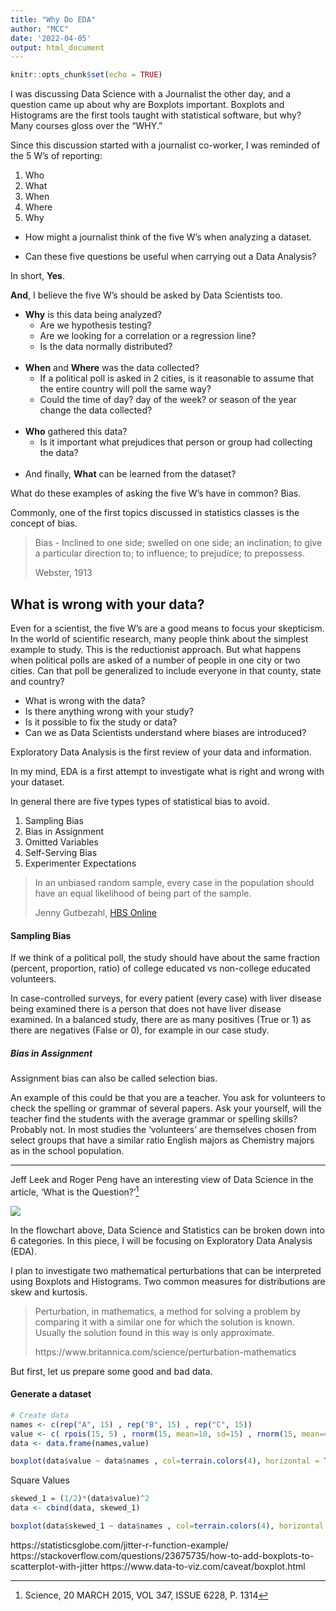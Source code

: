 ```yaml
---
title: "Why Do EDA"
author: "MCC"
date: '2022-04-05'
output: html_document
---
```


```r
knitr::opts_chunk$set(echo = TRUE)
```


<!--
https://data36.com/statistical-bias-types-explained/
https://online.hbs.edu/blog/post/types-of-statistical-bias
https://towardsdatascience.com/what-is-statistical-bias-and-why-is-it-so-important-in-data-science-80e02bf7a88d
-->

I was discussing Data Science with a Journalist the other day, and a question came up about why are Boxplots important. Boxplots and Histograms are the first tools taught with statistical software, but why? Many courses gloss over the "WHY."

Since this discussion started with a journalist co-worker, I was reminded of the 5 W's of reporting:

1. Who 
2. What
3. When 
4. Where 
5. Why 

- How might a journalist think of the five W's when analyzing a dataset. 

- Can these five questions be useful when carrying out a Data Analysis? 

In short, **Yes**. 

**And**, I believe the five W's should be asked by Data Scientists too.

- **Why** is this data being analyzed?
    - Are we hypothesis testing?
    - Are we looking for a correlation or a regression line?  
    - Is the data normally distributed?  
</br>

- **When** and **Where** was the data collected?
    - If a political poll is asked in 2 cities, is it reasonable to assume that the entire country will poll the same way?
    - Could the time of day? day of the week? or season of the year change the data collected?  
</br>
   
- **Who** gathered this data?  
    - Is it important what prejudices that person or group had collecting the data?   
</br>
   
- And finally, **What** can be learned from the dataset?

What do these examples of asking the five W's have in common? Bias.

Commonly, one of the first topics discussed in statistics classes is the concept of bias.

>Bias - Inclined to one side; swelled on one side; an inclination; to give a particular direction to; to influence; to prejudice; to prepossess.
>
>Webster, 1913

## What is wrong with your data?

Even for a scientist, the five W's are a good means to focus your skepticism. In the world of scientific research, many people think about the simplest example to study. This is the reductionist approach. But what happens when political polls are asked of a number of people in one city or two cities. Can that poll be generalized to include everyone in that county, state and country?

- What is wrong with the data?
- Is there anything wrong with your study?
- Is it possible to fix the study or data?
- Can we as Data Scientists understand where biases are introduced?

Exploratory Data Analysis is the first review of your data and information. 

In my mind, EDA is a first attempt to investigate what is right and wrong with your dataset.

In general there are five types types of statistical bias to avoid.

1. Sampling Bias
1. Bias in Assignment
1. Omitted Variables
1. Self-Serving Bias
1. Experimenter Expectations

>In an unbiased random sample, every case in the population should have an equal likelihood of being part of the sample.
>
>Jenny Gutbezahl, [HBS Online](https://online.hbs.edu/blog/post/types-of-statistical-bias)

#### Sampling Bias

If we think of a political poll, the study should have about the same fraction (percent, proportion, ratio) of college educated vs non-college educated volunteers.

In case-controlled surveys, for every patient (every case) with liver disease being examined there is a person that does not have liver disease examined. In a balanced study, there are as many positives (True or 1) as there are negatives (False or 0), for example in our case study.

##### Bias in Assignment

Assignment bias can also be called selection bias. 

An example of this could be that you are a teacher. You ask for volunteers to check the spelling or grammar of several papers. Ask your yourself, will the teacher find the students with the average grammar or spelling skills? Probably not. In most studies the 'volunteers' are themselves chosen from select groups that have a similar ratio English majors as Chemistry majors as in the school population.





---





Jeff Leek and Roger Peng have an interesting view of Data Science in the article, 'What is the Question?'[^1]

[^1]:Science, 20 MARCH 2015, VOL 347, ISSUE 6228, P. 1314

![](jleek-ds.png)

In the flowchart above, Data Science and Statistics can be broken down into 6 categories. In this piece, I will be focusing on Exploratory Data Analysis (EDA).
 
 
<!-- 
Conversely, can Data Scientists learn from Journalists? Are Data Scientists acting similarly to investigative reporters, who look for problems with the goal being to bring a story to light?
-->

I plan to investigate two mathematical perturbations that can be interpreted using Boxplots and Histograms. Two common measures for distributions are skew and kurtosis.


>Perturbation, in mathematics, a method for solving a problem by comparing it with a similar one for which the solution is known. Usually the solution found in this way is only approximate.
>
>https://www.britannica.com/science/perturbation-mathematics



But first, let us prepare some good and bad data.

#### Generate a dataset
```r
# Create data
names <- c(rep("A", 15) , rep("B", 15) , rep("C", 15))
value <- c( rpois(15, 5) , rnorm(15, mean=10, sd=15) , rnorm(15, mean=40, sd=10) )
data <- data.frame(names,value)

boxplot(data$value ~ data$names , col=terrain.colors(4), horizontal = T )
```


Square Values
```r
skewed_1 = (1/2)*(data$value)^2
data <- cbind(data, skewed_1)

boxplot(data$skewed_1 ~ data$names , col=terrain.colors(4), horizontal = T )
```





https://statisticsglobe.com/jitter-r-function-example/
https://stackoverflow.com/questions/23675735/how-to-add-boxplots-to-scatterplot-with-jitter
https://www.data-to-viz.com/caveat/boxplot.html







